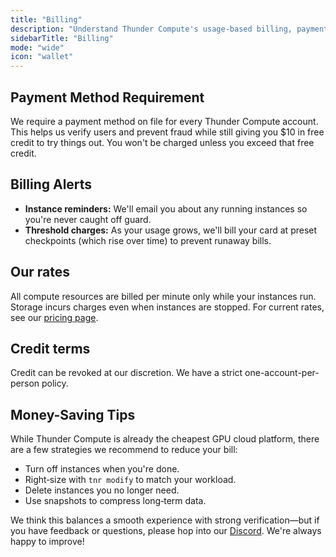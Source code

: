 ```yaml
---
title: "Billing"
description: "Understand Thunder Compute's usage-based billing, payment methods, free credits, billing alerts, current rates, and tips for saving on GPU cloud costs."
sidebarTitle: "Billing"
mode: "wide"
icon: "wallet"
---
```


## Payment Method Requirement

We require a payment method on file for every Thunder Compute account. This helps us verify users and prevent fraud while still giving you $10 in free credit to try things out. You won't be charged unless you exceed that free credit.

## Billing Alerts

- **Instance reminders:** We'll email you about any running instances so you're never caught off guard.
- **Threshold charges:** As your usage grows, we'll bill your card at preset checkpoints (which rise over time) to prevent runaway bills.

## Our rates

All compute resources are billed per minute only while your instances run. Storage incurs charges even when instances are stopped. For current rates, see our [pricing page](https://www.thundercompute.com/pricing).

## Credit terms

Credit can be revoked at our discretion. We have a strict one-account-per-person policy.

## Money-Saving Tips

While Thunder Compute is already the cheapest GPU cloud platform, there are a few strategies we recommend to reduce your bill:

- Turn off instances when you're done.
- Right‑size with `tnr modify` to match your workload.
- Delete instances you no longer need.
- Use snapshots to compress long‑term data.

We think this balances a smooth experience with strong verification—but if you have feedback or questions, please hop into our [Discord](https://discord.com/invite/nwuETS9jJK). We're always happy to improve\!